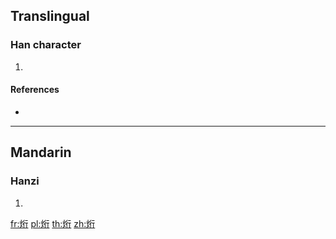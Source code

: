 {{character info/new}}
==Translingual==

===Han character===
{{Han char|rn=86|rad=火|as=06|sn=10|four=91821|canj=FHON}}

# {{defn|Han|sort=火06}}

====References====
* {{Han ref|kx=0669.130|dkj=18984|dj=1078.190|hdz=32200.090|uh=70C6|ud=28870|bh=D278|bd=53880}}

----

==Mandarin==

===Hanzi===
{{cmn-hanzi|pin=[[xíng]] ([[xing2]])|wg=hsing<sup>2</sup>}}

# {{defn|lang=cmn|sort=火06}}

[[fr:烆]]
[[pl:烆]]
[[th:烆]]
[[zh:烆]]
